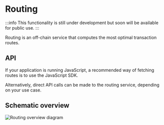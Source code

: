 # Routing
:::info
This functionality is still under development but soon	will be available for public use.
:::

Routing is an off-chain service that computes the most optimal transaction routes.

## API
If your application is running JavaScript, a recommended way of fetching routes is to use the JavaScript SDK.

Alternatively, direct API calls can be made to the routing service, depending on your use case.

## Schematic overview
![Routing overview diagram](/routing-overview.jpg)


[//]: # (## API Reference)
